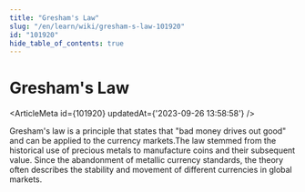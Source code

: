 ```yaml
---
title: "Gresham's Law"
slug: "/en/learn/wiki/gresham-s-law-101920"
id: "101920"
hide_table_of_contents: true
---
```



# Gresham's Law

<ArticleMeta id={101920} updatedAt={'2023-09-26 13:58:58'} />
<div className='border-solid border-b border-t-0 my-4 border-[var(--ifm-color-gray-300)]' />

Gresham's law is a principle that states that "bad money drives out good" and can be applied to the currency markets.The law stemmed from the historical use of precious metals to manufacture coins and their subsequent value. Since the abandonment of metallic currency standards, the theory often describes the stability and movement of different currencies in global markets.
